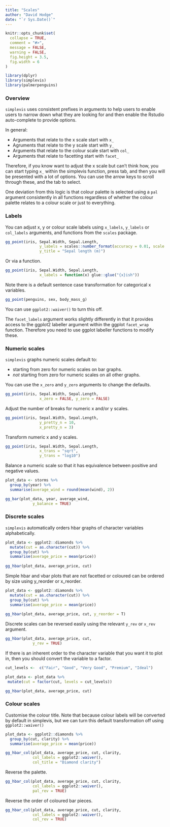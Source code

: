 ```yaml
---
title: "Scales"
author: "David Hodge"
date: "`r Sys.Date()`"
---
```


```r
knitr::opts_chunk$set(
  collapse = TRUE,
  comment = "#>",
  message = FALSE,
  warning = FALSE,
  fig.height = 3.5, 
  fig.width = 6
)
```

```r
library(dplyr)
library(simplevis)
library(palmerpenguins)
```

### Overview

`simplevis` uses consistent prefixes in arguments to help users to enable users to narrow down what they are looking for and then enable the Rstudio auto-complete to provide options.

In general:

* Arguments that relate to the x scale start with `x_` 
* Agruments that relate to the y scale start with `y_` 
* Arguments that relate to the colour scale start with `col_`
* Arguments that relate to facetting start with `facet_`

Therefore, if you know want to adjust the x scale but can't think how, you can start typing `x_` within the simplevis function, press tab, and then you will be presented with a lot of options. You can use the arrow keys to scroll through these, and the tab to select.

One deviation from this logic is that colour palette is selected using a `pal` argument consistently in all functions regardless of whether the colour palette relates to a colour scale or just to everything.

### Labels

You can adjust x, y or colour scale labels using `x_labels`, `y_labels` or `col_labels` arguments, and functions from the `scales` package. 

```r
gg_point(iris, Sepal.Width, Sepal.Length,
               y_labels = scales::number_format(accuracy = 0.01, scale = 1/100),
               y_title = "Sepal length (m)")
```

Or via a function.

```r
gg_point(iris, Sepal.Width, Sepal.Length,
               x_labels = function(x) glue::glue("{x}ish"))
```

Note there is a default sentence case transformation for categorical x variables.

```r
gg_point(penguins, sex, body_mass_g)
```

You can use `ggplot2::waiver()` to turn this off.

The `facet_labels` argument works slightly differently in that it provides access to the ggplot2 labeller argument within the ggplot `facet_wrap` function. Therefore you need to use ggplot labeller functions to modify these.

### Numeric scales

`simplevis` graphs numeric scales default to:

* starting from zero for numeric scales on bar graphs. 
* <i>not</i> starting from zero for numeric scales on all other graphs. 

You can use the `x_zero` and `y_zero` arguments to change the defaults.

```r
gg_point(iris, Sepal.Width, Sepal.Length,
               x_zero = FALSE, y_zero = FALSE)

```

Adjust the number of breaks for numeric x and/or y scales.

```r
gg_point(iris, Sepal.Width, Sepal.Length, 
               y_pretty_n = 10,
               x_pretty_n = 3)
```

Transform numeric x and y scales.

```r
gg_point(iris, Sepal.Width, Sepal.Length,
               x_trans = "sqrt", 
               y_trans = "log10")
```

Balance a numeric scale so that it has equivalence between positive and negative values.

```r
plot_data <- storms %>%
  group_by(year) %>%
  summarise(average_wind = round(mean(wind), 2)) 

gg_bar(plot_data, year, average_wind,
            y_balance = TRUE)
```

### Discrete scales

`simplevis` automatically orders hbar graphs of character variables alphabetically.

```r
plot_data <- ggplot2::diamonds %>%
  mutate(cut = as.character(cut)) %>% 
  group_by(cut) %>%
  summarise(average_price = mean(price)) 
  
gg_hbar(plot_data, average_price, cut)

```

Simple hbar and vbar plots that are not facetted or coloured can be ordered by size using y_reorder or x_reorder.

```r
plot_data <- ggplot2::diamonds %>%
  mutate(cut = as.character(cut)) %>% 
  group_by(cut) %>%
  summarise(average_price = mean(price)) 
  
gg_hbar(plot_data, average_price, cut, y_reorder = T)
```

Discrete scales can be reversed easily using the relevant `y_rev` or `x_rev` argument. 

```r
gg_hbar(plot_data, average_price, cut,
            y_rev = TRUE)
```

If there is an inherent order to the character variable that you want it to plot in, then you should convert the variable to a factor. 

```r
cut_levels <-  c("Fair", "Good", "Very Good", "Premium", "Ideal")

plot_data <- plot_data %>% 
 mutate(cut = factor(cut, levels = cut_levels)) 

gg_hbar(plot_data, average_price, cut)
```

### Colour scales

Customise the colour title. Note that because colour labels will be converted by default in simplevis, but we can turn this default transformation off using `ggplot2::waiver()`

```r
plot_data <- ggplot2::diamonds %>%
  group_by(cut, clarity) %>%
  summarise(average_price = mean(price))

gg_hbar_col(plot_data, average_price, cut, clarity, 
            col_labels = ggplot2::waiver(),
            col_title = "Diamond clarity")

```

Reverse the palette.

```r
gg_hbar_col(plot_data, average_price, cut, clarity,
            col_labels = ggplot2::waiver(), 
            pal_rev = TRUE)

```

Reverse the order of coloured bar pieces.

```r
gg_hbar_col(plot_data, average_price, cut, clarity,
            col_labels = ggplot2::waiver(), 
            col_rev = TRUE)

```

